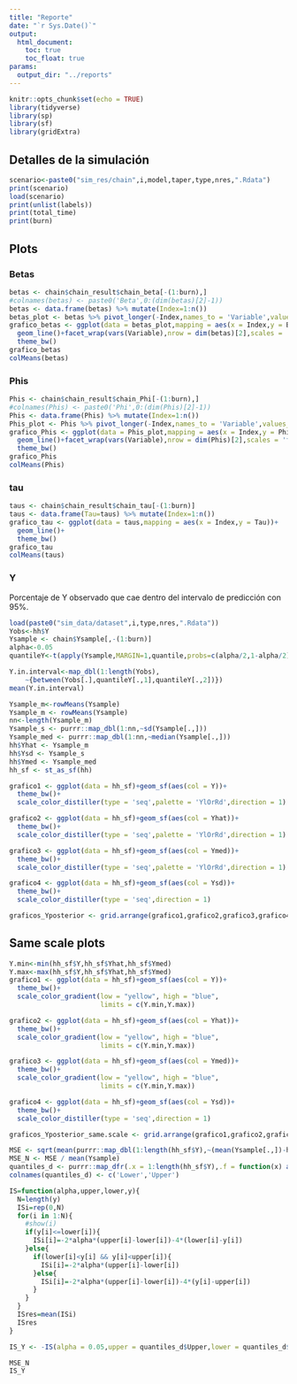 ```yaml
---
title: "Reporte"
date: "`r Sys.Date()`"
output:
  html_document:
    toc: true
    toc_float: true
params: 
  output_dir: "../reports"
---
```



```r
knitr::opts_chunk$set(echo = TRUE)
library(tidyverse)
library(sp)
library(sf)
library(gridExtra)
```

## Detalles de la simulación

```r

scenario<-paste0("sim_res/chain",i,model,taper,type,nres,".Rdata")
print(scenario)
load(scenario)
print(unlist(labels))
print(total_time)
print(burn)

```

## Plots

### Betas

```r
betas <- chain$chain_result$chain_beta[-(1:burn),]
#colnames(betas) <- paste0('Beta',0:(dim(betas)[2]-1))
betas <- data.frame(betas) %>% mutate(Index=1:n())
betas_plot <- betas %>% pivot_longer(-Index,names_to = 'Variable',values_to='Betas')
grafico_betas <- ggplot(data = betas_plot,mapping = aes(x = Index,y = Betas))+
  geom_line()+facet_wrap(vars(Variable),nrow = dim(betas)[2],scales = 'free')+
  theme_bw()
grafico_betas
colMeans(betas)
```
### Phis

```r
Phis <- chain$chain_result$chain_Phi[-(1:burn),]
#colnames(Phis) <- paste0('Phi',0:(dim(Phis)[2]-1))
Phis <- data.frame(Phis) %>% mutate(Index=1:n())
Phis_plot <- Phis %>% pivot_longer(-Index,names_to = 'Variable',values_to='Phi')
grafico_Phis <- ggplot(data = Phis_plot,mapping = aes(x = Index,y = Phi))+
  geom_line()+facet_wrap(vars(Variable),nrow = dim(Phis)[2],scales = 'free')+
  theme_bw()
grafico_Phis
colMeans(Phis)
```
### tau


```r
taus <- chain$chain_result$chain_tau[-(1:burn)]
taus <- data.frame(Tau=taus) %>% mutate(Index=1:n())
grafico_tau <- ggplot(data = taus,mapping = aes(x = Index,y = Tau))+
  geom_line()+
  theme_bw()
grafico_tau
colMeans(taus)
```

### Y

Porcentaje de Y observado que cae dentro del intervalo de predicción con 95%.

```r
load(paste0("sim_data/dataset",i,type,nres,".Rdata"))
Yobs<-hh$Y
Ysample <- chain$Ysample[,-(1:burn)]
alpha<-0.05
quantileY<-t(apply(Ysample,MARGIN=1,quantile,probs=c(alpha/2,1-alpha/2)))

Y.in.interval<-map_dbl(1:length(Yobs),
    ~{between(Yobs[.],quantileY[.,1],quantileY[.,2])})
mean(Y.in.interval)

```

```r
Ysample_m<-rowMeans(Ysample)
Ysample_m <- rowMeans(Ysample)
nn<-length(Ysample_m)
Ysample_s <- purrr::map_dbl(1:nn,~sd(Ysample[.,]))
Ysample_med <- purrr::map_dbl(1:nn,~median(Ysample[.,]))
hh$Yhat <- Ysample_m
hh$Ysd <- Ysample_s
hh$Ymed <- Ysample_med
hh_sf <- st_as_sf(hh)

grafico1 <- ggplot(data = hh_sf)+geom_sf(aes(col = Y))+
  theme_bw()+
  scale_color_distiller(type = 'seq',palette = 'YlOrRd',direction = 1)

grafico2 <- ggplot(data = hh_sf)+geom_sf(aes(col = Yhat))+
  theme_bw()+
  scale_color_distiller(type = 'seq',palette = 'YlOrRd',direction = 1)

grafico3 <- ggplot(data = hh_sf)+geom_sf(aes(col = Ymed))+
  theme_bw()+
  scale_color_distiller(type = 'seq',palette = 'YlOrRd',direction = 1)

grafico4 <- ggplot(data = hh_sf)+geom_sf(aes(col = Ysd))+
  theme_bw()+
  scale_color_distiller(type = 'seq',direction = 1)

graficos_Yposterior <- grid.arrange(grafico1,grafico2,grafico3,grafico4)
```

## Same scale plots

```r
Y.min<-min(hh_sf$Y,hh_sf$Yhat,hh_sf$Ymed)
Y.max<-max(hh_sf$Y,hh_sf$Yhat,hh_sf$Ymed)
grafico1 <- ggplot(data = hh_sf)+geom_sf(aes(col = Y))+
  theme_bw()+
  scale_color_gradient(low = "yellow", high = "blue",
                       limits = c(Y.min,Y.max))

grafico2 <- ggplot(data = hh_sf)+geom_sf(aes(col = Yhat))+
  theme_bw()+
  scale_color_gradient(low = "yellow", high = "blue",
                       limits = c(Y.min,Y.max))

grafico3 <- ggplot(data = hh_sf)+geom_sf(aes(col = Ymed))+
  theme_bw()+  
  scale_color_gradient(low = "yellow", high = "blue",
                       limits = c(Y.min,Y.max))

grafico4 <- ggplot(data = hh_sf)+geom_sf(aes(col = Ysd))+
  theme_bw()+
  scale_color_distiller(type = 'seq',direction = 1)

graficos_Yposterior_same.scale <- grid.arrange(grafico1,grafico2,grafico3,grafico4)
```



```r
MSE <- sqrt(mean(purrr::map_dbl(1:length(hh_sf$Y),~(mean(Ysample[.,])-hh_sf$Y[.])^2)))
MSE_N <- MSE / mean(Ysample)
quantiles_d <- purrr::map_dfr(.x = 1:length(hh_sf$Y),.f = function(x) as.data.frame(t(quantile(Ysample[x,],probs=c(0.025,0.975)))))
colnames(quantiles_d) <- c('Lower','Upper')

IS=function(alpha,upper,lower,y){
  N=length(y)
  ISi=rep(0,N)
  for(i in 1:N){
    #show(i)
    if(y[i]<=lower[i]){
      ISi[i]=-2*alpha*(upper[i]-lower[i])-4*(lower[i]-y[i])
    }else{
      if(lower[i]<y[i] && y[i]<upper[i]){
        ISi[i]=-2*alpha*(upper[i]-lower[i])
      }else{
        ISi[i]=-2*alpha*(upper[i]-lower[i])-4*(y[i]-upper[i])
      }
    }
  }
  ISres=mean(ISi)
  ISres
}

IS_Y <- -IS(alpha = 0.05,upper = quantiles_d$Upper,lower = quantiles_d$Lower,y = hh_sf$Y)

MSE_N
IS_Y
```



